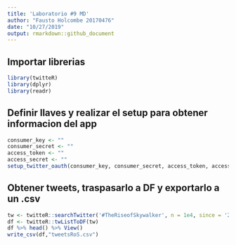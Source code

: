 ```yaml
---
title: 'Laboratorio #9 MD'
author: "Fausto Holcombe 20170476"
date: "10/27/2019"
output: rmarkdown::github_document
---
```

## Importar librerias
```r
library(twitteR)
library(dplyr)
library(readr)
```

## Definir llaves y realizar el setup para obtener informacion del app
```r
consumer_key <- ""
consumer_secret <- ""
access_token <- ""
access_secret <- ""
setup_twitter_oauth(consumer_key, consumer_secret, access_token, access_secret)
```

## Obtener tweets, traspasarlo a DF y exportarlo a un .csv
```r
tw <- twitteR::searchTwitter('#TheRiseofSkywalker', n = 1e4, since = '2019-10-20', retryOnRateLimit = 1e3)
df <- twitteR::twListToDF(tw)
df %>% head() %>% View()
write_csv(df,"tweetsRoS.csv")
```
